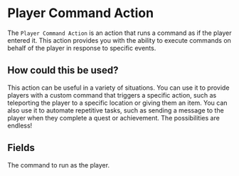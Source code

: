 
# Player Command Action

The `Player Command Action` is an action that runs a command as if the player entered it. This action provides you with the ability to execute commands on behalf of the player in response to specific events.

## How could this be used?

This action can be useful in a variety of situations. You can use it to provide players with a custom command that triggers a specific action, such as teleporting the player to a specific location or giving them an item. You can also use it to automate repetitive tasks, such as sending a message to the player when they complete a quest or achievement. The possibilities are endless!

## Fields

<ActionsField/>
<EntryField name="Command" required placeholders>
    The command to run as the player.
    <PlaceholderInfo/>
</EntryField>
